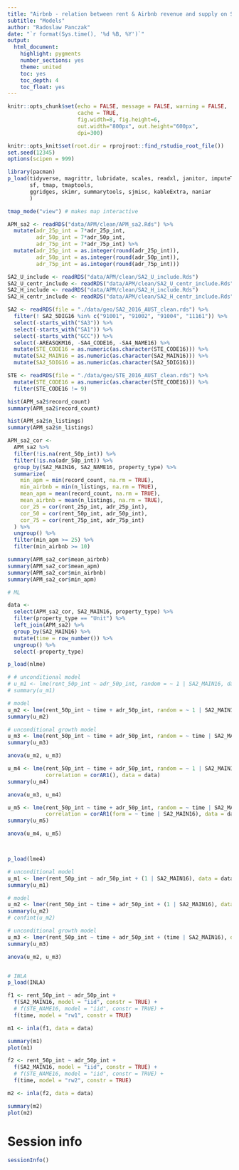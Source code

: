 ```yaml
---
title: "Airbnb - relation between rent & Airbnb revenue and supply on SA2 level"
subtitle: "Models"
author: "Radoslaw Panczak"
date: "`r format(Sys.time(), '%d %B, %Y')`"
output: 
  html_document: 
    highlight: pygments
    number_sections: yes
    theme: united
    toc: yes
    toc_depth: 4
    toc_float: yes
---
```


<!-- ------------------------------------------------------------ --> 

```r
knitr::opts_chunk$set(echo = FALSE, message = FALSE, warning = FALSE, 
                      cache = TRUE,
                      fig.width=8, fig.height=6, 
                      out.width="800px", out.height="600px", 
                      dpi=300)

knitr::opts_knit$set(root.dir = rprojroot::find_rstudio_root_file())
set.seed(12345)
options(scipen = 999)

library(pacman) 
p_load(tidyverse, magrittr, lubridate, scales, readxl, janitor, imputeTS,
       sf, tmap, tmaptools, 
       ggridges, skimr, summarytools, sjmisc, kableExtra, naniar
       )

tmap_mode("view") # makes map interactive
```


```r
APM_sa2 <- readRDS("data/APM/clean/APM_sa2.Rds") %>% 
  mutate(adr_25p_int = 7*adr_25p_int,
         adr_50p_int = 7*adr_50p_int,
         adr_75p_int = 7*adr_75p_int) %>% 
  mutate(adr_25p_int = as.integer(round(adr_25p_int)),
         adr_50p_int = as.integer(round(adr_50p_int)),
         adr_75p_int = as.integer(round(adr_75p_int)))

SA2_U_include <- readRDS("data/APM/clean/SA2_U_include.Rds")
SA2_U_centr_include <- readRDS("data/APM/clean/SA2_U_centr_include.Rds")
SA2_H_include <- readRDS("data/APM/clean/SA2_H_include.Rds")
SA2_H_centr_include <- readRDS("data/APM/clean/SA2_H_centr_include.Rds")

SA2 <- readRDS(file = "./data/geo/SA2_2016_AUST_clean.rds") %>% 
  filter(! SA2_5DIG16 %in% c("91001", "91002", "91004", "11161")) %>% 
  select(-starts_with("SA3")) %>% 
  select(-starts_with("SA1")) %>% 
  select(-starts_with("GCC")) %>% 
  select(-AREASQKM16, -SA4_CODE16, -SA4_NAME16) %>% 
  mutate(STE_CODE16 = as.numeric(as.character(STE_CODE16))) %>% 
  mutate(SA2_MAIN16 = as.numeric(as.character(SA2_MAIN16))) %>% 
  mutate(SA2_5DIG16 = as.numeric(as.character(SA2_5DIG16))) 

STE <- readRDS(file = "./data/geo/STE_2016_AUST_clean.rds") %>%  
  mutate(STE_CODE16 = as.numeric(as.character(STE_CODE16))) %>% 
  filter(STE_CODE16 != 9) 

```

<!-- ------------------------------------------------------------ --> 

```r
hist(APM_sa2$record_count)
summary(APM_sa2$record_count)

hist(APM_sa2$n_listings)
summary(APM_sa2$n_listings)

APM_sa2_cor <- 
  APM_sa2 %>%
  filter(!is.na(rent_50p_int)) %>%
  filter(!is.na(adr_50p_int)) %>%
  group_by(SA2_MAIN16, SA2_NAME16, property_type) %>% 
  summarize(
    min_apm = min(record_count, na.rm = TRUE),
    min_airbnb = min(n_listings, na.rm = TRUE),
    mean_apm = mean(record_count, na.rm = TRUE),
    mean_airbnb = mean(n_listings, na.rm = TRUE),
    cor_25 = cor(rent_25p_int, adr_25p_int),
    cor_50 = cor(rent_50p_int, adr_50p_int),
    cor_75 = cor(rent_75p_int, adr_75p_int)
  ) %>% 
  ungroup() %>% 
  filter(min_apm >= 25) %>%
  filter(min_airbnb >= 10)

summary(APM_sa2_cor$mean_airbnb)
summary(APM_sa2_cor$mean_apm)
summary(APM_sa2_cor$min_airbnb)
summary(APM_sa2_cor$min_apm)
```

<!-- ------------------------------------------------------------ --> 

```r
# ML

data <- 
  select(APM_sa2_cor, SA2_MAIN16, property_type) %>% 
  filter(property_type == "Unit") %>% 
  left_join(APM_sa2) %>% 
  group_by(SA2_MAIN16) %>% 
  mutate(time = row_number()) %>% 
  ungroup() %>% 
  select(-property_type)

p_load(nlme)

# # unconditional model
# u_m1 <- lme(rent_50p_int ~ adr_50p_int, random = ~ 1 | SA2_MAIN16, data = data)
# summary(u_m1)

# model
u_m2 <- lme(rent_50p_int ~ time + adr_50p_int, random = ~ 1 | SA2_MAIN16, data = data)
summary(u_m2)

# unconditional growth model
u_m3 <- lme(rent_50p_int ~ time + adr_50p_int, random = ~ time | SA2_MAIN16, data = data)
summary(u_m3)

anova(u_m2, u_m3) 

u_m4 <- lme(rent_50p_int ~ time + adr_50p_int, random = ~ 1 | SA2_MAIN16, 
            correlation = corAR1(), data = data)
summary(u_m4)

anova(u_m3, u_m4) 

u_m5 <- lme(rent_50p_int ~ time + adr_50p_int, random = ~ time | SA2_MAIN16, 
            correlation = corAR1(form = ~ time | SA2_MAIN16), data = data)
summary(u_m5)

anova(u_m4, u_m5) 



p_load(lme4)

# unconditional model
u_m1 <- lmer(rent_50p_int ~ adr_50p_int + (1 | SA2_MAIN16), data = data)
summary(u_m1)

# model
u_m2 <- lmer(rent_50p_int ~ time + adr_50p_int + (1 | SA2_MAIN16), data = data)
summary(u_m2)
# confint(u_m2)

# unconditional growth model
u_m3 <- lmer(rent_50p_int ~ time + adr_50p_int + (time | SA2_MAIN16), data = data)
summary(u_m3)

anova(u_m2, u_m3) 


# INLA
p_load(INLA)

f1 <- rent_50p_int ~ adr_50p_int +
  f(SA2_MAIN16, model = "iid", constr = TRUE) + 
  # f(STE_NAME16, model = "iid", constr = TRUE) + 
  f(time, model = "rw1", constr = TRUE)

m1 <- inla(f1, data = data)

summary(m1)
plot(m1)

f2 <- rent_50p_int ~ adr_50p_int +
  f(SA2_MAIN16, model = "iid", constr = TRUE) + 
  # f(STE_NAME16, model = "iid", constr = TRUE) + 
  f(time, model = "rw2", constr = TRUE)

m2 <- inla(f2, data = data)

summary(m2)
plot(m2)

```


<!-- ------------------------------------------------------------ --> 

# Session info

```r
sessionInfo()
```